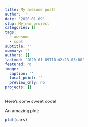 ```yaml
---
title: My awesome post!
author: ''
date: '2020-01-09'
slug: My_new_project
categories: []
tags:
  - awesome
  - cool
subtitle: ''
summary: ''
authors: []
lastmod: '2020-01-09T18:02:23-05:00'
featured: no
image:
  caption: ''
  focal_point: ''
  preview_only: no
projects: []
---
```




Here's some sweet code!


An amazing plot:

```r

plot(cars)

```

